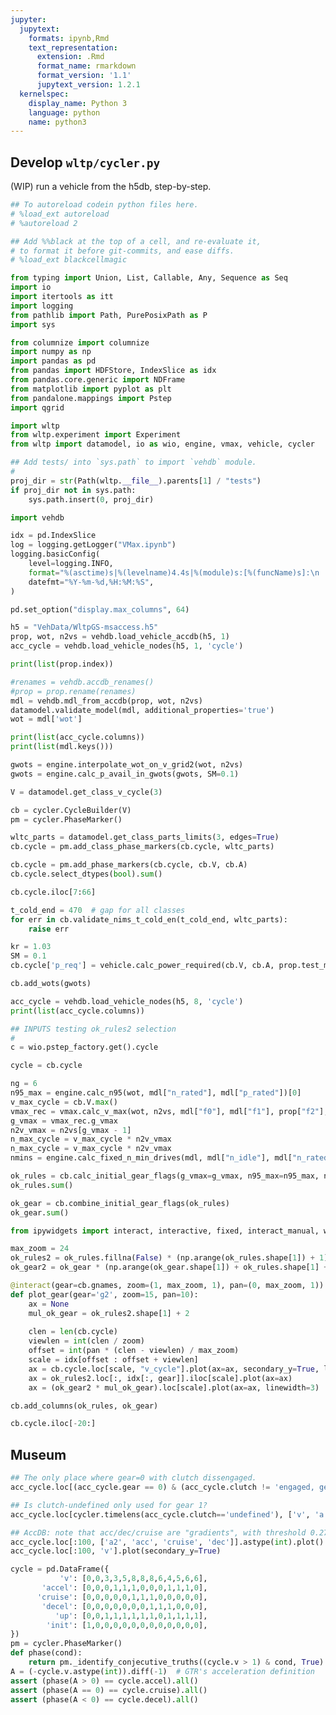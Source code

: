 ```yaml
---
jupyter:
  jupytext:
    formats: ipynb,Rmd
    text_representation:
      extension: .Rmd
      format_name: rmarkdown
      format_version: '1.1'
      jupytext_version: 1.2.1
  kernelspec:
    display_name: Python 3
    language: python
    name: python3
---
```


## Develop `wltp/cycler.py`
(WIP) run a vehicle from the h5db, step-by-step.

```python
## To autoreload codein python files here.
# %load_ext autoreload
# %autoreload 2

## Add %%black at the top of a cell, and re-evaluate it, 
# to format it before git-commits, and ease diffs.
# %load_ext blackcellmagic
```

```python
from typing import Union, List, Callable, Any, Sequence as Seq
import io
import itertools as itt
import logging
from pathlib import Path, PurePosixPath as P
import sys

from columnize import columnize
import numpy as np
import pandas as pd
from pandas import HDFStore, IndexSlice as idx
from pandas.core.generic import NDFrame
from matplotlib import pyplot as plt
from pandalone.mappings import Pstep
import qgrid

import wltp
from wltp.experiment import Experiment
from wltp import datamodel, io as wio, engine, vmax, vehicle, cycler

## Add tests/ into `sys.path` to import `vehdb` module.
#
proj_dir = str(Path(wltp.__file__).parents[1] / "tests")
if proj_dir not in sys.path:
    sys.path.insert(0, proj_dir)

import vehdb

idx = pd.IndexSlice
log = logging.getLogger("VMax.ipynb")
logging.basicConfig(
    level=logging.INFO,
    format="%(asctime)s|%(levelname)4.4s|%(module)s:[%(funcName)s]:\n  +--> %(message)s",
    datefmt="%Y-%m-%d,%H:%M:%S",
)

pd.set_option("display.max_columns", 64)
```

```python
h5 = "VehData/WltpGS-msaccess.h5"
prop, wot, n2vs = vehdb.load_vehicle_accdb(h5, 1)
acc_cycle = vehdb.load_vehicle_nodes(h5, 1, 'cycle')
```

```python
print(list(prop.index))
```

```python
#renames = vehdb.accdb_renames()
#prop = prop.rename(renames)
mdl = vehdb.mdl_from_accdb(prop, wot, n2vs)
datamodel.validate_model(mdl, additional_properties='true')
wot = mdl['wot']
```

```python
print(list(acc_cycle.columns))
print(list(mdl.keys()))
```

```python
gwots = engine.interpolate_wot_on_v_grid2(wot, n2vs)
gwots = engine.calc_p_avail_in_gwots(gwots, SM=0.1)
```

```python
V = datamodel.get_class_v_cycle(3)
```

```python
cb = cycler.CycleBuilder(V)
pm = cycler.PhaseMarker()
```

```python
wltc_parts = datamodel.get_class_parts_limits(3, edges=True)
cb.cycle = pm.add_class_phase_markers(cb.cycle, wltc_parts)
```

```python
cb.cycle = pm.add_phase_markers(cb.cycle, cb.V, cb.A)
cb.cycle.select_dtypes(bool).sum()
```

```python
cb.cycle.iloc[7:66]
```

```python
t_cold_end = 470  # gap for all classes
for err in cb.validate_nims_t_cold_en(t_cold_end, wltc_parts):
    raise err
```

```python
kr = 1.03
SM = 0.1
cb.cycle['p_req'] = vehicle.calc_power_required(cb.V, cb.A, prop.test_mass, prop.f0, prop.f1, prop.f2, kr)
```

```python
cb.add_wots(gwots)
```

```python
acc_cycle = vehdb.load_vehicle_nodes(h5, 8, 'cycle')
print(list(acc_cycle.columns))
```

```python
## INPUTS testing ok_rules2 selection
#
c = wio.pstep_factory.get().cycle

cycle = cb.cycle

ng = 6
n95_max = engine.calc_n95(wot, mdl["n_rated"], mdl["p_rated"])[0]
v_max_cycle = cb.V.max()
vmax_rec = vmax.calc_v_max(wot, n2vs, mdl["f0"], mdl["f1"], prop["f2"], 0.1)
g_vmax = vmax_rec.g_vmax
n2v_vmax = n2vs[g_vmax - 1]
n_max_cycle = v_max_cycle * n2v_vmax
n_max_cycle = v_max_cycle * n2v_vmax
nmins = engine.calc_fixed_n_min_drives(mdl, mdl["n_idle"], mdl["n_rated"])
```

```python
ok_rules = cb.calc_initial_gear_flags(g_vmax=g_vmax, n95_max=n95_max, n_max_cycle=n_max_cycle, nmins=nmins)
ok_rules.sum()
```

```python
ok_gear = cb.combine_initial_gear_flags(ok_rules)
ok_gear.sum()
```

```python
from ipywidgets import interact, interactive, fixed, interact_manual, widgets

max_zoom = 24
ok_rules2 = ok_rules.fillna(False) * (np.arange(ok_rules.shape[1]) + 1)
ok_gear2 = ok_gear * (np.arange(ok_gear.shape[1]) + ok_rules.shape[1] + 1)

@interact(gear=cb.gnames, zoom=(1, max_zoom, 1), pan=(0, max_zoom, 1))
def plot_gear(gear='g2', zoom=15, pan=10):
    ax = None
    mul_ok_gear = ok_rules2.shape[1] + 2
    
    clen = len(cb.cycle)
    viewlen = int(clen / zoom)
    offset = int(pan * (clen - viewlen) / max_zoom)
    scale = idx[offset : offset + viewlen]
    ax = cb.cycle.loc[scale, "v_cycle"].plot(ax=ax, secondary_y=True, linewidth=4, figsize=(16,9))
    ax = ok_rules2.loc[:, idx[:, gear]].iloc[scale].plot(ax=ax)
    ax = (ok_gear2 * mul_ok_gear).loc[scale].plot(ax=ax, linewidth=3)
```

```python
cb.add_columns(ok_rules, ok_gear)
```

```python
cb.cycle.iloc[-20:]
```

## Museum

```python
## The only place where gear=0 with clutch dissengaged.
acc_cycle.loc[(acc_cycle.gear == 0) & (acc_cycle.clutch != 'engaged, gear lever in neutral'), ['gear', 'clutch']]
```

```python
## Is clutch-undefined only used for gear 1?
acc_cycle.loc[cycler.timelens(acc_cycle.clutch=='undefined'), ['v', 'a', 'gear', 'clutch']]
```

```python
## AccDB: note that acc/dec/cruise are "gradients", with threshold 0.278.
acc_cycle.loc[:100, ['a2', 'acc', 'cruise', 'dec']].astype(int).plot()
acc_cycle.loc[:100, 'v'].plot(secondary_y=True)
```

```python
cycle = pd.DataFrame({
           'v': [0,0,3,3,5,8,8,8,6,4,5,6,6],
       'accel': [0,0,0,1,1,1,0,0,0,1,1,1,0],
      'cruise': [0,0,0,0,0,1,1,1,0,0,0,0,0],
       'decel': [0,0,0,0,0,0,0,1,1,1,0,0,0],
          'up': [0,0,1,1,1,1,1,1,0,1,1,1,1],
        'init': [1,0,0,0,0,0,0,0,0,0,0,0,0],
})
pm = cycler.PhaseMarker()
def phase(cond):
    return pm._identify_conjecutive_truths((cycle.v > 1) & cond, True).astype(int)
A = (-cycle.v.astype(int)).diff(-1)  # GTR's acceleration definition
assert (phase(A > 0) == cycle.accel).all()
assert (phase(A == 0) == cycle.cruise).all()
assert (phase(A < 0) == cycle.decel).all()
```
